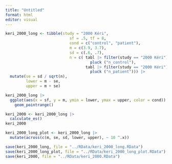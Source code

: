 ```yaml
---
title: "Untitled"
format: html
editor: visual
---
```


```r
keri_2000_long <- tibble(study = "2000 Kéri", 
                            sf = .5, tf = 8, 
                            cond = c("control", "patient"), 
                            m = c(3.9, 3.7), 
                            sd = c(.6, .7), 
                            n = c( tabl |> filter(study == "2000 Kéri") |> 
                                     pluck ("n_control"),
                                   tabl |> filter(study == "2000 Kéri") |> 
                                     pluck ("n_patient"))) |> 
  mutate(se = sd / sqrt(n), 
         lower = m - se, 
         upper = m + se) 

keri_2000_long |>
  ggplot(aes(x = sf, y = m, ymin = lower, ymax = upper, color = cond)) +
    geom_pointrange() 
```

```r
keri_2000 <- keri_2000_long |> 
  calculate_es()
keri_2000
```

```r
keri_2000_long_plot <- keri_2000_long |> 
  mutate(across(c(m, se, sd, lower, upper), ~ 10 ^.x))
```

```r
save(keri_2000_long, file = "../RData/keri_2000_long.RData")
save(keri_2000_long_plot, file = "../RData/keri_2000_long_plot.RData")
save(keri_2000, file = "../RData/keri_2000.RData")
```
